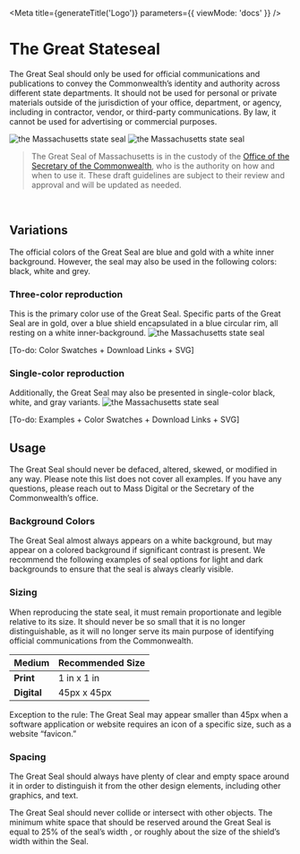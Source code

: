 

<Meta
  title={generateTitle('Logo')}
  parameters={{
    viewMode: 'docs'
  }}
/>

# The Great Stateseal

The Great Seal should only be used for official communications and publications to convey the Commonwealth’s identity and authority across different state departments.
It should not be used for personal or private materials outside of the jurisdiction of your office, department, or agency, including in contractor, vendor, or third-party communications. By law, it cannot be used for advertising or commercial purposes.

<Canvas>
  <Image
    alt="the Massachusetts state seal"
    src="https://STORYBOOK_CDN_PATH/static/images/logo/stateseal.png"
    width={150}
    height={150}
  />
  <Image
    alt="the Massachusetts state seal"
    src="https://STORYBOOK_CDN_PATH/static/images/logo/stateseal-color.png"
    width={150}
    height={150}
  />
</Canvas>

> The Great Seal of Massachusetts is in the custody of the [Office of the Secretary of the Commonwealth](http://www.sec.state.ma.us), who is the authority on how and when to use it. These draft guidelines are subject to their review and approval and will be updated as needed.

<br />

## Variations

The official colors of the Great Seal are blue and gold with a white inner background. However, the seal may also be used in the following colors: black, white and grey.


### Three-color reproduction

This is the primary color use of the Great Seal. Specific parts of the
Great Seal are in gold, over a blue shield encapsulated in a
blue circular rim, all resting on a white inner-background.
<Image
  alt="the Massachusetts state seal"
  src="https://STORYBOOK_CDN_PATH/static/images/logo/stateseal-color.png"
  width={150}
  height={150}
/>

[To-do: Color Swatches + Download Links + SVG]

### Single-color reproduction

Additionally, the Great Seal may also be
presented in single-color black, white, and
gray variants.
<Image
  alt="the Massachusetts state seal"
  src="https://STORYBOOK_CDN_PATH/static/images/logo/stateseal.png"
  width={150}
  height={150}
/>

[To-do: Examples + Color Swatches + Download Links + SVG]


## Usage
The Great Seal should never be defaced, altered, skewed, or
modified in any way. Please note this list does not
cover all examples. If you have any
questions, please reach out to Mass Digital
or the Secretary of the Commonwealth’s
office.


### Background Colors
The Great Seal almost always appears on a white background, but
may appear on a colored background if significant contrast is
present. We recommend the following examples of seal options
for light and dark backgrounds to ensure that the seal is always
clearly visible.

### Sizing
When reproducing the state seal, it must
remain proportionate and legible relative
to its size. It should never be so small that
it is no longer distinguishable, as it will no
longer serve its main purpose of
identifying official communications from
the Commonwealth.

| Medium  | Recommended Size |
|---|---|
|**Print**   | 1 in x 1 in  |
|**Digital**  | 45px x 45px  |

Exception to the rule: The Great Seal may appear smaller than 45px
when a software application or website requires an icon of a specific
size, such as a website “favicon.”


### Spacing
The Great Seal should always have plenty
of clear and empty space around it in
order to distinguish it from the other
design elements, including other graphics,
and text.

The Great Seal should never collide or intersect with other objects.
The minimum white space that should be reserved around the
Great Seal is equal to 25% of the seal’s width , or roughly about the
size of the shield’s width within the Seal.
